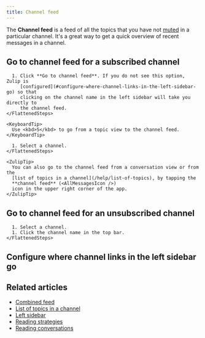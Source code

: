 ```yaml
---
title: Channel feed
---
```



The **Channel feed** is a feed of all the topics that you have not
[muted](/help/mute-a-topic) in a particular channel. It's a great way to get a
quick overview of recent messages in a channel.

## Go to channel feed for a subscribed channel

<Tabs>
  <TabItem label="Desktop/Web">
    <FlattenedSteps>
      <ChannelActions />

      1. Click **Go to channel feed**. If you do not see this option, Zulip is
         [configured](#configure-where-channel-links-in-the-left-sidebar-go) so that
         clicking on the channel name in the left sidebar will take you directly to
         the channel feed.
    </FlattenedSteps>

    <KeyboardTip>
      Use <kbd>S</kbd> to go from a topic view to the channel feed.
    </KeyboardTip>
  </TabItem>

  <TabItem label="Mobile">
    <FlattenedSteps>
      <MobileChannels />

      1. Select a channel.
    </FlattenedSteps>

    <ZulipTip>
      You can also go to the channel feed from a conversation view or from the
      [list of topics in a channel](/help/list-of-topics), by tapping the
      **channel feed** (<AllMessagesIcon />)
      icon in the upper right corner of the app.
    </ZulipTip>
  </TabItem>
</Tabs>

## Go to channel feed for an unsubscribed channel

<Tabs>
  <TabItem label="Desktop/Web">
    <FlattenedSteps>
      <NavigationSteps target="relative/channel/not-subscribed" />

      1. Select a channel.
      1. Click the channel name in the top bar.
    </FlattenedSteps>
  </TabItem>
</Tabs>

## Configure where channel links in the left sidebar go

<ConfigureChannelLinks />

## Related articles

* [Combined feed](/help/combined-feed)
* [List of topics in a channel](/help/list-of-topics)
* [Left sidebar](/help/left-sidebar)
* [Reading strategies](/help/reading-strategies)
* [Reading conversations](/help/reading-conversations)

